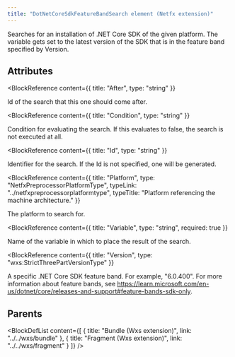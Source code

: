 ```yaml
---
title: "DotNetCoreSdkFeatureBandSearch element (Netfx extension)"
---
```



Searches for an installation of .NET Core SDK of the given platform.
 The variable gets set to the latest version of the SDK that is in the feature band specified by Version.


## Attributes

<BlockWrapper>

  <BlockReference
    content={{
      title: "After",
      type: "string"
    }}
  >
  Id of the search that this one should come after.
  </BlockReference>

  <BlockReference
    content={{
      title: "Condition",
      type: "string"
    }}
  >
  Condition for evaluating the search. If this evaluates to false, the search is not executed at all.
  </BlockReference>

  <BlockReference
    content={{
      title: "Id",
      type: "string"
    }}
  >
  Identifier for the search. If the Id is not specified, one will be generated.
  </BlockReference>

  <BlockReference
    content={{
      title: "Platform",
      type: "NetfxPreprocessorPlatformType",
      typeLink: "../netfxpreprocessorplatformtype",
      typeTitle: "Platform referencing the machine architecture."
    }}
  >
  The platform to search for.
  </BlockReference>

  <BlockReference
    content={{
      title: "Variable",
      type: "string",
      required: true
    }}
  >
  Name of the variable in which to place the result of the search.
  </BlockReference>

  <BlockReference
    content={{
      title: "Version",
      type: "wxs:StrictThreePartVersionType"
    }}
  >
  A specific .NET Core SDK feature band. For example, "6.0.400".
   For more information about feature bands, see https://learn.microsoft.com/en-us/dotnet/core/releases-and-support#feature-bands-sdk-only.
  </BlockReference>

</BlockWrapper>


## Parents

<BlockDefList content={[
    {
      title: "Bundle (Wxs extension)",
      link: "../../wxs/bundle"
    },
    {
      title: "Fragment (Wxs extension)",
      link: "../../wxs/fragment"
    }
  ]}
/>